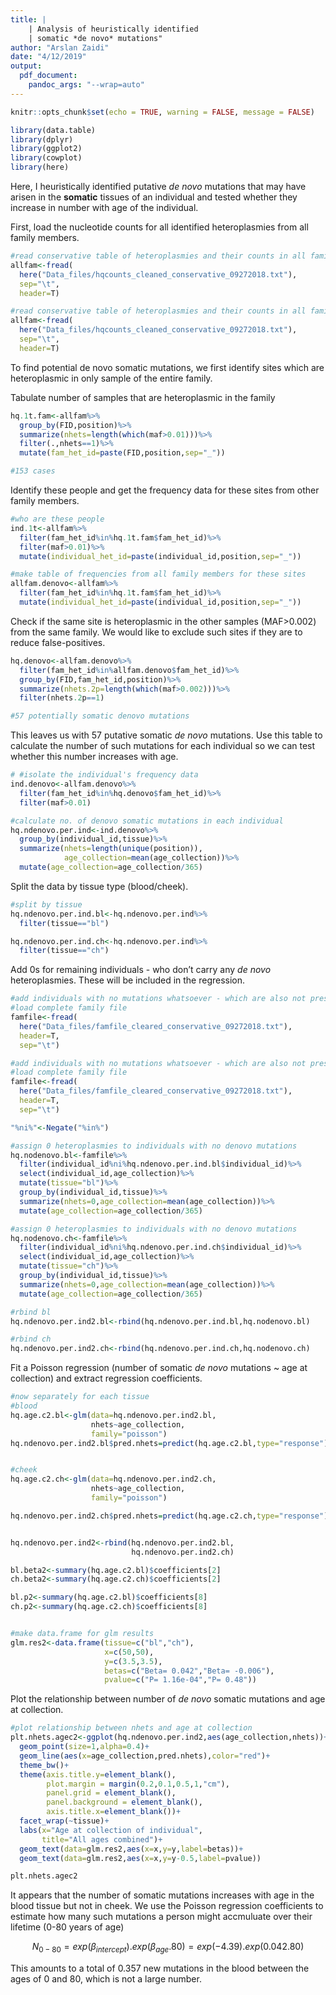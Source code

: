 ```yaml
---
title: |
    | Analysis of heuristically identified 
    | somatic *de novo* mutations"
author: "Arslan Zaidi"
date: "4/12/2019"
output:
  pdf_document:
    pandoc_args: "--wrap=auto"
---
```


```r
knitr::opts_chunk$set(echo = TRUE, warning = FALSE, message = FALSE)
```

```r

library(data.table)
library(dplyr)
library(ggplot2)
library(cowplot)
library(here)

```

Here, I heuristically identified putative *de novo* mutations that may have arisen in the **somatic** tissues of an individual and tested whether they increase in number with age of the individual.

First, load the nucleotide counts for all identified heteroplasmies from all family members.


```r

#read conservative table of heteroplasmies and their counts in all family members
allfam<-fread(
  here("Data_files/hqcounts_cleaned_conservative_09272018.txt"),
  sep="\t",
  header=T)

```

```r

#read conservative table of heteroplasmies and their counts in all family members
allfam<-fread(
  here("Data_files/hqcounts_cleaned_conservative_09272018.txt"),
  sep="\t",
  header=T)

```

To find potential de novo somatic mutations, we first identify sites which are heteroplasmic in only sample of the entire family. 

Tabulate number of samples that are heteroplasmic in the family

```r

hq.1t.fam<-allfam%>%
  group_by(FID,position)%>%
  summarize(nhets=length(which(maf>0.01)))%>%
  filter(.,nhets==1)%>%
  mutate(fam_het_id=paste(FID,position,sep="_"))

#153 cases

```

Identify these people and get the frequency data for these sites from other family members.

```r

#who are these people
ind.1t<-allfam%>%
  filter(fam_het_id%in%hq.1t.fam$fam_het_id)%>%
  filter(maf>0.01)%>%
  mutate(individual_het_id=paste(individual_id,position,sep="_"))

#make table of frequencies from all family members for these sites
allfam.denovo<-allfam%>%
  filter(fam_het_id%in%hq.1t.fam$fam_het_id)%>%
  mutate(individual_het_id=paste(individual_id,position,sep="_"))

```


Check if the same site is heteroplasmic in the other samples (MAF>0.002) from the same family. We would like to exclude such sites if they are to reduce false-positives.


```r
hq.denovo<-allfam.denovo%>%
  filter(fam_het_id%in%allfam.denovo$fam_het_id)%>%
  group_by(FID,fam_het_id,position)%>%
  summarize(nhets.2p=length(which(maf>0.002)))%>%
  filter(nhets.2p==1)

#57 potentially somatic denovo mutations

```

This leaves us with 57 putative somatic *de novo* mutations. Use this table to calculate the number of such mutations for each individual so we can test whether this number increases with age.

```r

# #isolate the individual's frequency data
ind.denovo<-allfam.denovo%>%
  filter(fam_het_id%in%hq.denovo$fam_het_id)%>%
  filter(maf>0.01)

#calculate no. of denovo somatic mutations in each individual
hq.ndenovo.per.ind<-ind.denovo%>%
  group_by(individual_id,tissue)%>%
  summarize(nhets=length(unique(position)),
            age_collection=mean(age_collection))%>%
  mutate(age_collection=age_collection/365)

```


Split the data by tissue type (blood/cheek).

```r

#split by tissue
hq.ndenovo.per.ind.bl<-hq.ndenovo.per.ind%>%
  filter(tissue=="bl")

hq.ndenovo.per.ind.ch<-hq.ndenovo.per.ind%>%
  filter(tissue=="ch")


```

Add 0s for remaining individuals - who don't carry any *de novo* heteroplasmies. These will be included in the regression.

```r

#add individuals with no mutations whatsoever - which are also not present in the family
#load complete family file
famfile<-fread(
  here("Data_files/famfile_cleared_conservative_09272018.txt"),
  header=T,
  sep="\t")

```

```r

#add individuals with no mutations whatsoever - which are also not present in the family
#load complete family file
famfile<-fread(
  here("Data_files/famfile_cleared_conservative_09272018.txt"),
  header=T,
  sep="\t")

```


```r

"%ni%"<-Negate("%in%")

#assign 0 heteroplasmies to individuals with no denovo mutations
hq.nodenovo.bl<-famfile%>%
  filter(individual_id%ni%hq.ndenovo.per.ind.bl$individual_id)%>%
  select(individual_id,age_collection)%>%
  mutate(tissue="bl")%>%
  group_by(individual_id,tissue)%>%
  summarize(nhets=0,age_collection=mean(age_collection))%>%
  mutate(age_collection=age_collection/365)

#assign 0 heteroplasmies to individuals with no denovo mutations
hq.nodenovo.ch<-famfile%>%
  filter(individual_id%ni%hq.ndenovo.per.ind.ch$individual_id)%>%
  select(individual_id,age_collection)%>%
  mutate(tissue="ch")%>%
  group_by(individual_id,tissue)%>%
  summarize(nhets=0,age_collection=mean(age_collection))%>%
  mutate(age_collection=age_collection/365)

#rbind bl
hq.ndenovo.per.ind2.bl<-rbind(hq.ndenovo.per.ind.bl,hq.nodenovo.bl)

#rbind ch
hq.ndenovo.per.ind2.ch<-rbind(hq.ndenovo.per.ind.ch,hq.nodenovo.ch)


```

Fit a Poisson regression (number of somatic *de novo* mutations ~ age at collection) and extract regression coefficients.

```r


#now separately for each tissue
#blood
hq.age.c2.bl<-glm(data=hq.ndenovo.per.ind2.bl,
                  nhets~age_collection,
                  family="poisson")
hq.ndenovo.per.ind2.bl$pred.nhets=predict(hq.age.c2.bl,type="response")


#cheek
hq.age.c2.ch<-glm(data=hq.ndenovo.per.ind2.ch,
                  nhets~age_collection,
                  family="poisson")

hq.ndenovo.per.ind2.ch$pred.nhets=predict(hq.age.c2.ch,type="response")


hq.ndenovo.per.ind2<-rbind(hq.ndenovo.per.ind2.bl,
                           hq.ndenovo.per.ind2.ch)

bl.beta2<-summary(hq.age.c2.bl)$coefficients[2]
ch.beta2<-summary(hq.age.c2.ch)$coefficients[2]

bl.p2<-summary(hq.age.c2.bl)$coefficients[8]
ch.p2<-summary(hq.age.c2.ch)$coefficients[8]


#make data.frame for glm results
glm.res2<-data.frame(tissue=c("bl","ch"),
                     x=c(50,50),
                     y=c(3.5,3.5),
                     betas=c("Beta= 0.042","Beta= -0.006"),
                     pvalue=c("P= 1.16e-04","P= 0.48"))

```

Plot the relationship between number of *de novo* somatic mutations and age at collection.

```r

#plot relationship between nhets and age at collection
plt.nhets.agec2<-ggplot(hq.ndenovo.per.ind2,aes(age_collection,nhets))+
  geom_point(size=1,alpha=0.4)+
  geom_line(aes(x=age_collection,pred.nhets),color="red")+
  theme_bw()+
  theme(axis.title.y=element_blank(),
        plot.margin = margin(0.2,0.1,0.5,1,"cm"),
        panel.grid = element_blank(),
        panel.background = element_blank(),
        axis.title.x=element_blank())+
  facet_wrap(~tissue)+
  labs(x="Age at collection of individual",
       title="All ages combined")+
  geom_text(data=glm.res2,aes(x=x,y=y,label=betas))+
  geom_text(data=glm.res2,aes(x=x,y=y-0.5,label=pvalue))

plt.nhets.agec2

```

It appears that the number of somatic mutations increases with age in the blood tissue but not in cheek. We use the Poisson regression coefficients to estimate how many such mutations a person might accmuluate over their lifetime (0-80 years of age)

$$N_{0-80} = exp( \beta_{intercept} ).exp( \beta_{age}.80 ) = exp( -4.39 ).exp( 0.042 . 80)$$

This amounts to a total of 0.357 new mutations in the blood between the ages of 0 and 80, which is not a large number. 



